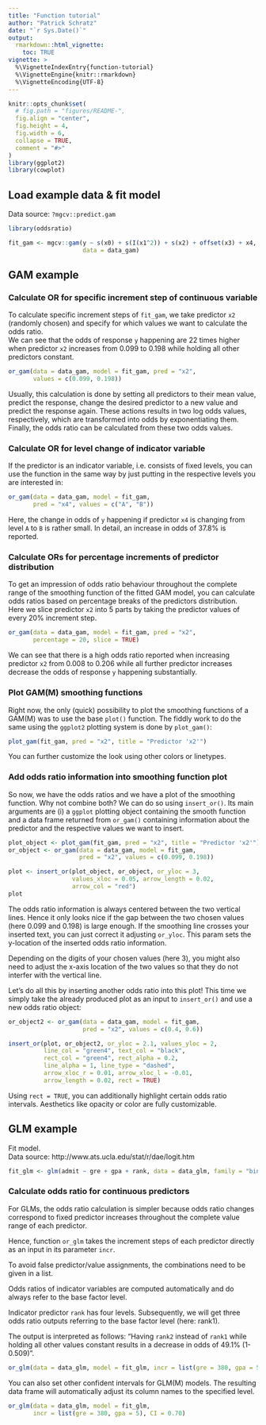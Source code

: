 ```yaml
---
title: "Function tutorial"
author: "Patrick Schratz"
date: "`r Sys.Date()`"
output: 
  rmarkdown::html_vignette:
    toc: TRUE
vignette: >
  %\VignetteIndexEntry{function-tutorial}
  %\VignetteEngine{knitr::rmarkdown}
  %\VignetteEncoding{UTF-8}
---
```


```r
knitr::opts_chunk$set(
  # fig.path = "figures/README-",
  fig.align = "center",
  fig.height = 4,
  fig.width = 6,
  collapse = TRUE,
  comment = "#>"
)
library(ggplot2)
library(cowplot)
```

## Load example data & fit model

Data source: `?mgcv::predict.gam`

```r
library(oddsratio)

fit_gam <- mgcv::gam(y ~ s(x0) + s(I(x1^2)) + s(x2) + offset(x3) + x4, 
                     data = data_gam)
```

## GAM example

### Calculate OR for specific increment step of continuous variable

To calculate specific increment steps of `fit_gam`, we take predictor `x2` (randomly chosen)
and specify for which values we want to calculate the odds ratio.  
We can see that the odds of response `y` happening are 22 times higher when predictor `x2` increases
from 0.099 to 0.198 while holding all other predictors constant.

```r
or_gam(data = data_gam, model = fit_gam, pred = "x2", 
       values = c(0.099, 0.198))
```

Usually, this calculation is done by setting all predictors to their mean value, 
predict the response, change the desired predictor to a new value and predict the response again. 
These actions results in two log odds values, respectively, which are transformed into odds by exponentiating them. Finally, the odds ratio can be calculated from these two odds values. 

### Calculate OR for level change of indicator variable

If the predictor is an indicator variable, i.e. consists of fixed levels, you can use the function in the same way by just putting in the respective levels you are interested in:

```r
or_gam(data = data_gam, model = fit_gam, 
       pred = "x4", values = c("A", "B"))
```

Here, the change in odds of `y` happening if predictor `x4` is changing from level `A` to `B` is rather small. In detail, an increase in odds of 37.8% is reported. 

### Calculate ORs for percentage increments of predictor distribution 

To get an impression of odds ratio behaviour throughout the complete range of the smoothing function of the fitted GAM model, you can calculate odds ratios based on percentage breaks of the predictors distribution.  
Here we slice predictor `x2` into 5 parts by taking the predictor values of every 20% increment step. 


```r
or_gam(data = data_gam, model = fit_gam, pred = "x2", 
       percentage = 20, slice = TRUE)
```

We can see that there is a high odds ratio reported when increasing predictor `x2` from 0.008 to 0.206 while all further predictor increases decrease the odds of response `y` happening substantially. 

### Plot GAM(M) smoothing functions

Right now, the only (quick) possibility to plot the smoothing functions of a GAM(M)
was to use the base `plot()` function. The fiddly work to do the same using the `ggplot2`
plotting system is done by `plot_gam()`:

```r
plot_gam(fit_gam, pred = "x2", title = "Predictor 'x2'")
```

You can further customize the look using other colors or linetypes. 

### Add odds ratio information into smoothing function plot

So now, we have the odds ratios and we have a plot of the smoothing function. 
Why not combine both? We can do so using `insert_or()`. Its main arguments 
are (i) a `ggplot` plotting object containing the smooth function and a data frame
returned from `or_gam()` containing information about the predictor and
the respective values we want to insert.

```r
plot_object <- plot_gam(fit_gam, pred = "x2", title = "Predictor 'x2'")
or_object <- or_gam(data = data_gam, model = fit_gam, 
                    pred = "x2", values = c(0.099, 0.198))

plot <- insert_or(plot_object, or_object, or_yloc = 3,
                  values_xloc = 0.05, arrow_length = 0.02, 
                  arrow_col = "red")
plot
```

The odds ratio information is always centered between the two vertical lines. Hence it only
looks nice if the gap between the two chosen values (here 0.099 and 0.198) is large enough. 
If the smoothing line crosses your inserted text, you can just correct it adjusting `or_yloc`. This param sets the y-location of the inserted odds ratio information. 

Depending on the digits of your chosen values (here 3), you might also need to adjust the 
x-axis location of the two values so that they do not interfer with the vertical line.

Let's do all this by inserting another odds ratio into this plot! This time we simply
take the already produced plot as an input to `insert_or()` and use a new odds ratio
object:

```r
or_object2 <- or_gam(data = data_gam, model = fit_gam, 
                     pred = "x2", values = c(0.4, 0.6))

insert_or(plot, or_object2, or_yloc = 2.1, values_yloc = 2,
          line_col = "green4", text_col = "black",
          rect_col = "green4", rect_alpha = 0.2,
          line_alpha = 1, line_type = "dashed",
          arrow_xloc_r = 0.01, arrow_xloc_l = -0.01,
          arrow_length = 0.02, rect = TRUE) 
```

Using `rect = TRUE`, you can additionally highlight certain odds ratio intervals. 
Aesthetics like opacity or color are fully customizable.

## GLM example

Fit model.  
Data source: http://www.ats.ucla.edu/stat/r/dae/logit.htm

```r
fit_glm <- glm(admit ~ gre + gpa + rank, data = data_glm, family = "binomial")
```

### Calculate odds ratio for continuous predictors

For GLMs, the odds ratio calculation is simpler because odds ratio changes correspond to fixed predictor increases throughout the complete value range of each predictor.  

Hence, function `or_glm` takes the increment steps of each predictor directly as an input in its parameter `incr`. 

To avoid false predictor/value assignments, the combinations need to be given in a list. 

Odds ratios of indicator variables are computed automatically and do always refer to the base factor level.

Indicator predictor `rank` has four levels. Subsequently, we will get three odds ratio outputs referring to the base factor level (here: rank1).  

The output is interpreted as follows: "Having `rank2` instead of `rank1` while holding all other values constant results in a decrease in odds of 49.1% (1-0.509)".

```r
or_glm(data = data_glm, model = fit_glm, incr = list(gre = 380, gpa = 5))
```

You can also set other confident intervals for GLM(M) models. The resulting data
frame will automatically adjust its column names to the specified level.

```r
or_glm(data = data_glm, model = fit_glm, 
       incr = list(gre = 380, gpa = 5), CI = 0.70)
```


